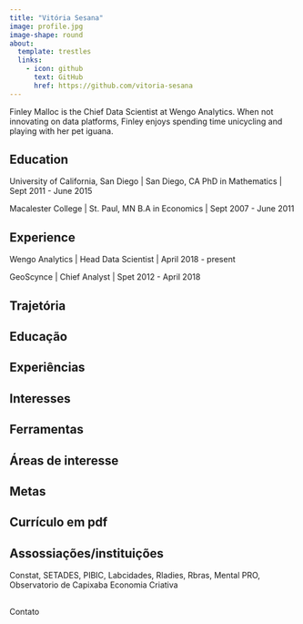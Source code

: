 ```yaml
---
title: "Vitória Sesana"
image: profile.jpg
image-shape: round
about:
  template: trestles
  links:
    - icon: github
      text: GitHub
      href: https://github.com/vitoria-sesana
---
```


Finley Malloc is the Chief Data Scientist at Wengo Analytics. When not innovating on data platforms, Finley enjoys spending time unicycling and playing with her pet iguana.

## Education

University of California, San Diego | San Diego, CA
PhD in Mathematics | Sept 2011 - June 2015

Macalester College | St. Paul, MN
B.A in Economics | Sept 2007 - June 2011

## Experience

Wengo Analytics | Head Data Scientist | April 2018 - present

GeoScynce | Chief Analyst | Spet 2012 - April 2018


## Trajetória

## Educação

## Experiências

## Interesses

## Ferramentas

## Áreas de interesse

## Metas

## Currículo em pdf

## Assossiações/instituições

Constat, SETADES, PIBIC, Labcidades, Rladies, Rbras, Mental PRO, Observatorio de Capixaba Economia Criativa

##

Contato
